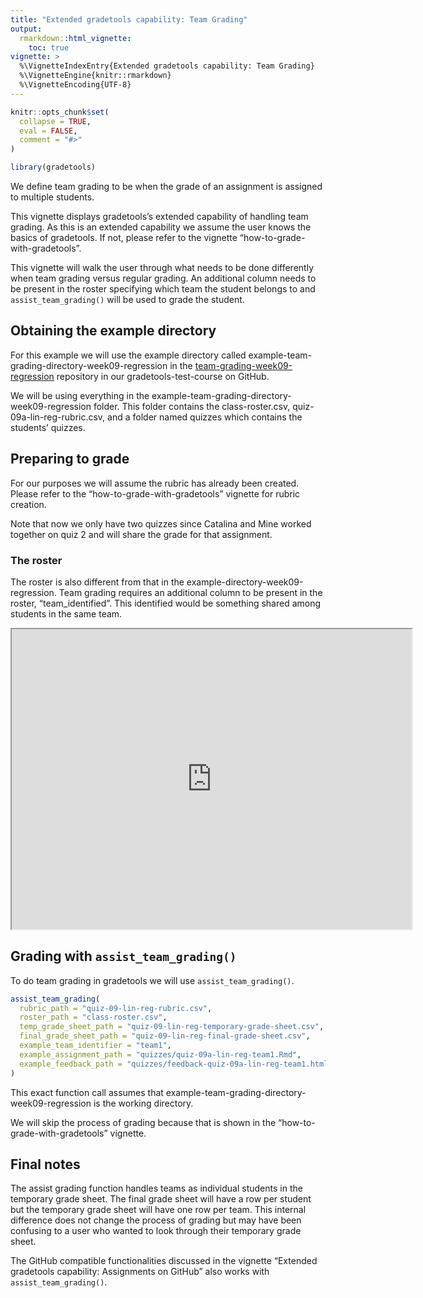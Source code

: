 ```yaml
---
title: "Extended gradetools capability: Team Grading"
output: 
  rmarkdown::html_vignette:
    toc: true
vignette: >
  %\VignetteIndexEntry{Extended gradetools capability: Team Grading}
  %\VignetteEngine{knitr::rmarkdown}
  %\VignetteEncoding{UTF-8}
---
```


```r
knitr::opts_chunk$set(
  collapse = TRUE,
  eval = FALSE,
  comment = "#>"
)
```

```r
library(gradetools)
```

We define team grading to be when the grade of an assignment is assigned to multiple students.

This vignette displays gradetools's extended capability of handling team grading. As this is an extended capability we assume the user knows the basics of gradetools. If not, please refer to the vignette "how-to-grade-with-gradetools".

This vignette will walk the user through what needs to be done differently when team grading versus regular grading. An additional column needs to be present in the roster specifying which team the student belongs to and `assist_team_grading()` will be used to grade the student.


## Obtaining the example directory

For this example we will use the example directory called example-team-grading-directory-week09-regression in the [team-grading-week09-regression](https://github.com/gradetools-test-course/team-grading-week09-regression) repository in our gradetools-test-course on GitHub. 

We will be using everything in the example-team-grading-directory-week09-regression folder. This folder contains the class-roster.csv, quiz-09a-lin-reg-rubric.csv, and a folder named quizzes which contains the students' quizzes.

## Preparing to grade  
For our purposes we will assume the rubric has already been created. Please refer to the "how-to-grade-with-gradetools" vignette for rubric creation.

Note that now we only have two quizzes since Catalina and Mine worked together on quiz 2 and will share the grade for that assignment. 

### The roster  
The roster is also different from that in the example-directory-week09-regression. Team grading requires an additional column to be present in the roster, "team_identified". This identified would be something shared among students in the same team.

<!-- v3-team-grading-roster.png -->
<iframe src="https://drive.google.com/file/d/1O-TvMYk2z5fnp0RzIkhmqgVgZWODy5sA/preview" width="640" height="480" allow="autoplay"></iframe>


## Grading with `assist_team_grading()`
To do team grading in gradetools we will use `assist_team_grading()`.

```r
assist_team_grading(
  rubric_path = "quiz-09-lin-reg-rubric.csv", 
  roster_path = "class-roster.csv", 
  temp_grade_sheet_path = "quiz-09-lin-reg-temporary-grade-sheet.csv", 
  final_grade_sheet_path = "quiz-09-lin-reg-final-grade-sheet.csv", 
  example_team_identifier = "team1",
  example_assignment_path = "quizzes/quiz-09a-lin-reg-team1.Rmd", 
  example_feedback_path = "quizzes/feedback-quiz-09a-lin-reg-team1.html", 
)
```

This exact function call assumes that example-team-grading-directory-week09-regression is the working directory.

We will skip the process of grading because that is shown in the "how-to-grade-with-gradetools" vignette.

## Final notes  
The assist grading function handles teams as individual students in the temporary grade sheet. The final grade sheet will have a row per student but the temporary grade sheet will have one row per team. This internal difference does not change the process of grading but may have been confusing to a user who wanted to look through their temporary grade sheet.


The GitHub compatible functionalities discussed in the vignette "Extended gradetools capability: Assignments on GitHub" also works with `assist_team_grading()`.